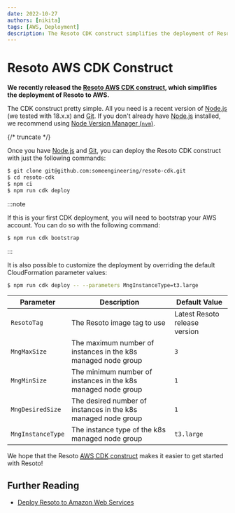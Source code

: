 ```yaml
---
date: 2022-10-27
authors: [nikita]
tags: [AWS, Deployment]
description: The Resoto CDK construct simplifies the deployment of Resoto to AWS.
---
```


# Resoto AWS CDK Construct

**We recently released the [Resoto <abbr title="Amazon Web Services">AWS</abbr> <abbr title="Cloud Development Kit">CDK</abbr> construct](/docs/getting-started/install-resoto/aws), which simplifies the deployment of Resoto to AWS.**

The CDK construct pretty simple. All you need is a recent version of [Node.js](https://nodejs.org) (we tested with 18.x.x) and [Git](https://git-scm.com). If you don't already have [Node.js](https://nodejs.org) installed, we recommend using [Node Version Manager (`nvm`)](https://github.com/nvm-sh/nvm).

{/* truncate */}

Once you have [Node.js](https://nodejs.org) and [Git](https://git-scm.com), you can deploy the Resoto CDK construct with just the following commands:

```bash
$ git clone git@github.com:someengineering/resoto-cdk.git
$ cd resoto-cdk
$ npm ci
$ npm run cdk deploy
```

:::note

If this is your first CDK deployment, you will need to bootstrap your AWS account. You can do so with the following command:

```bash
$ npm run cdk bootstrap
```

:::

It is also possible to customize the deployment by overriding the default CloudFormation parameter values:

```bash
$ npm run cdk deploy -- --parameters MngInstanceType=t3.large
```

| Parameter         | Description                                                   | Default Value                 |
| ----------------- | ------------------------------------------------------------- | ----------------------------- |
| `ResotoTag`       | The Resoto image tag to use                                   | Latest Resoto release version |
| `MngMaxSize`      | The maximum number of instances in the k8s managed node group | `3`                           |
| `MngMinSize`      | The minimum number of instances in the k8s managed node group | `1`                           |
| `MngDesiredSize`  | The desired number of instances in the k8s managed node group | `1`                           |
| `MngInstanceType` | The instance type of the k8s managed node group               | `t3.large`                    |

We hope that the Resoto [<abbr title="Amazon Web Services">AWS</abbr> <abbr title="Cloud Development Kit">CDK</abbr> construct](/docs/getting-started/install-resoto/aws) makes it easier to get started with Resoto!

## Further Reading

- [Deploy Resoto to Amazon Web Services](/docs/getting-started/install-resoto/aws)
